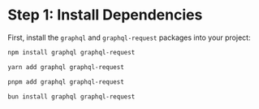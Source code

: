 
# Step 1: Install Dependencies

First, install the `graphql` and `graphql-request` packages into your project:

<Tabs>
  <TabItem value="npm" label="npm">
    
```sh
npm install graphql graphql-request
```

  </TabItem>
  <TabItem value="yarn" label="yarn">

```sh
yarn add graphql graphql-request
```

  </TabItem>
  <TabItem value="pnpm" label="pnpm">

```sh
pnpm add graphql graphql-request
```

  </TabItem>
  <TabItem value="bun" label="bun">

```sh
bun install graphql graphql-request
```

  </TabItem>
</Tabs>
